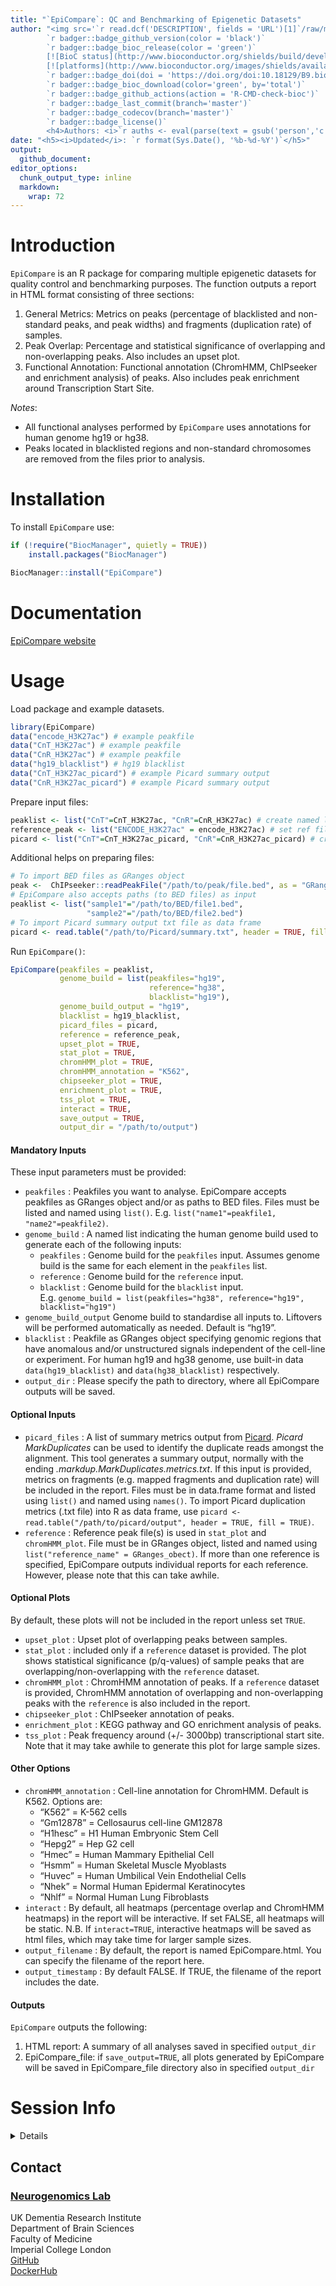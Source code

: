 ```yaml
---
title: "`EpiCompare`: QC and Benchmarking of Epigenetic Datasets"
author: "<img src='`r read.dcf('DESCRIPTION', fields = 'URL')[1]`/raw/master/inst/hex/hex.png' height='300'><br><br>
        `r badger::badge_github_version(color = 'black')` 
        `r badger::badge_bioc_release(color = 'green')`
        [![BioC status](http://www.bioconductor.org/shields/build/devel/bioc/EpiCompare.svg)](https://bioconductor.org/checkResults/devel/bioc-LATEST/EpiCompare)
        [![platforms](http://www.bioconductor.org/images/shields/availability/all.svg)](https://bioconductor.org/packages/devel/bioc/html/EpiCompare.html#archives)
        `r badger::badge_doi(doi = 'https://doi.org/doi:10.18129/B9.bioc.EpiCompare', color='green')`
        `r badger::badge_bioc_download(color='green', by='total')`
        `r badger::badge_github_actions(action = 'R-CMD-check-bioc')`
        `r badger::badge_last_commit(branch='master')`
        `r badger::badge_codecov(branch='master')` 
        `r badger::badge_license()` 
        <h4>Authors: <i>`r auths <- eval(parse(text = gsub('person','c',read.dcf('DESCRIPTION', fields = 'Authors@R'))));paste(auths[names(auths)=='given'],auths[names(auths)=='family'], collapse = ', ')`</i></h4>" 
date: "<h5><i>Updated</i>: `r format(Sys.Date(), '%b-%d-%Y')`</h5>"
output: 
  github_document:
editor_options:
  chunk_output_type: inline
  markdown: 
    wrap: 72
---
```


# Introduction

`EpiCompare` is an R package for comparing multiple epigenetic datasets
for quality control and benchmarking purposes. The function outputs a
report in HTML format consisting of three sections:

1.  General Metrics: Metrics on peaks (percentage of blacklisted and
    non-standard peaks, and peak widths) and fragments (duplication
    rate) of samples.
2.  Peak Overlap: Percentage and statistical significance of overlapping
    and non-overlapping peaks. Also includes an upset plot.
3.  Functional Annotation: Functional annotation (ChromHMM, ChIPseeker
    and enrichment analysis) of peaks. Also includes peak enrichment
    around Transcription Start Site.

*Notes*:  

- All functional analyses performed by `EpiCompare` uses annotations
for human genome hg19 or hg38. <br> 
- Peaks located in blacklisted regions and non-standard chromosomes are 
removed from the files prior to analysis. 

# Installation

To install `EpiCompare` use:

``` r
if (!require("BiocManager", quietly = TRUE))
    install.packages("BiocManager")

BiocManager::install("EpiCompare") 
```

# Documentation

[EpiCompare website](https://neurogenomics.github.io/EpiCompare)

# Usage

Load package and example datasets.

```r
library(EpiCompare)
data("encode_H3K27ac") # example peakfile
data("CnT_H3K27ac") # example peakfile
data("CnR_H3K27ac") # example peakfile
data("hg19_blacklist") # hg19 blacklist 
data("CnT_H3K27ac_picard") # example Picard summary output
data("CnR_H3K27ac_picard") # example Picard summary output
```

Prepare input files: 

```r
peaklist <- list("CnT"=CnT_H3K27ac, "CnR"=CnR_H3K27ac) # create named list of peakfiles 
reference_peak <- list("ENCODE_H3K27ac" = encode_H3K27ac) # set ref file and name 
picard <- list("CnT"=CnT_H3K27ac_picard, "CnR"=CnR_H3K27ac_picard) # create named list of Picard summary
```

Additional helps on preparing files:

```r
# To import BED files as GRanges object
peak <-  ChIPseeker::readPeakFile("/path/to/peak/file.bed", as = "GRanges")
# EpiCompare also accepts paths (to BED files) as input 
peaklist <- list("sample1"="/path/to/BED/file1.bed", 
                 "sample2"="/path/to/BED/file2.bed")
# To import Picard summary output txt file as data frame 
picard <- read.table("/path/to/Picard/summary.txt", header = TRUE, fill = TRUE)
```

Run `EpiCompare()`:

``` r
EpiCompare(peakfiles = peaklist,
           genome_build = list(peakfiles="hg19",
                               reference="hg38",
                               blacklist="hg19"),
           genome_build_output = "hg19",
           blacklist = hg19_blacklist,
           picard_files = picard,
           reference = reference_peak,
           upset_plot = TRUE,
           stat_plot = TRUE,
           chromHMM_plot = TRUE,
           chromHMM_annotation = "K562",
           chipseeker_plot = TRUE,
           enrichment_plot = TRUE,
           tss_plot = TRUE,
           interact = TRUE,
           save_output = TRUE,
           output_dir = "/path/to/output")
```

#### Mandatory Inputs

These input parameters must be provided:

-   `peakfiles` : Peakfiles you want to analyse. EpiCompare accepts
    peakfiles as GRanges object and/or as paths to BED files. Files must
    be listed and named using `list()`.
    E.g. `list("name1"=peakfile1, "name2"=peakfile2)`.
-   `genome_build` : A named list indicating the human genome build used to 
    generate each of the following inputs:
    -   `peakfiles` : Genome build for the `peakfiles` input. Assumes genome build
    is the same for each element in the `peakfiles` list.
    -   `reference` : Genome build for the `reference` input.
    -   `blacklist` : Genome build for the `blacklist` input. <br>
    E.g. `genome_build = list(peakfiles="hg38", reference="hg19", blacklist="hg19")`
-   `genome_build_output` Genome build to standardise all inputs to. Liftovers 
    will be performed automatically as needed. Default is "hg19".
-   `blacklist` : Peakfile as GRanges object specifying genomic regions
    that have anomalous and/or unstructured signals independent of the
    cell-line or experiment. For human hg19 and hg38 genome, use
    built-in data `data(hg19_blacklist)` and `data(hg38_blacklist)`
    respectively.
-   `output_dir` : Please specify the path to directory, where all
    EpiCompare outputs will be saved.

#### Optional Inputs

-   `picard_files` : A list of summary metrics output from 
    [Picard](https://broadinstitute.github.io/picard/). *Picard MarkDuplicates* 
    can be used to identify the duplicate reads amongst the alignment. This tool 
    generates a summary output, normally with the ending 
    *.markdup.MarkDuplicates.metrics.txt*. If this input is provided, metrics on 
    fragments (e.g. mapped fragments and duplication rate) will be included 
    in the report. Files must be in data.frame format and listed using `list()` 
    and named using `names()`. To import Picard duplication metrics (.txt file) 
    into R as data frame, use
    `picard <- read.table("/path/to/picard/output", header = TRUE, fill = TRUE)`.
-   `reference` : Reference peak file(s) is used in `stat_plot` and
    `chromHMM_plot`. File must be in GRanges object, listed and named
    using `list("reference_name" = GRanges_obect)`. If more than one reference 
    is specified, EpiCompare outputs individual reports for each reference.
    However, please note that this can take awhile. 

#### Optional Plots

By default, these plots will not be included in the report unless set
`TRUE`.

-   `upset_plot` : Upset plot of overlapping peaks between samples.
-   `stat_plot` : included only if a `reference` dataset is provided.
    The plot shows statistical significance (p/q-values) of sample peaks
    that are overlapping/non-overlapping with the `reference` dataset.
-   `chromHMM_plot` : ChromHMM annotation of peaks. If a `reference`
    dataset is provided, ChromHMM annotation of overlapping and
    non-overlapping peaks with the `reference` is also included in the
    report.
-   `chipseeker_plot` : ChIPseeker annotation of peaks.
-   `enrichment_plot` : KEGG pathway and GO enrichment analysis of
    peaks.
-   `tss_plot` : Peak frequency around (+/- 3000bp) transcriptional
    start site. Note that it may take awhile to generate this plot for
    large sample sizes.

#### Other Options

-   `chromHMM_annotation` : Cell-line annotation for ChromHMM. Default
    is K562. Options are:
    -   "K562" = K-562 cells
    -   "Gm12878" = Cellosaurus cell-line GM12878
    -   "H1hesc" = H1 Human Embryonic Stem Cell
    -   "Hepg2" = Hep G2 cell
    -   "Hmec" = Human Mammary Epithelial Cell
    -   "Hsmm" = Human Skeletal Muscle Myoblasts
    -   "Huvec" = Human Umbilical Vein Endothelial Cells
    -   "Nhek" = Normal Human Epidermal Keratinocytes
    -   "Nhlf" = Normal Human Lung Fibroblasts
-   `interact` : By default, all heatmaps (percentage overlap and
    ChromHMM heatmaps) in the report will be interactive. If set FALSE,
    all heatmaps will be static. N.B. If `interact=TRUE`, interactive
    heatmaps will be saved as html files, which may take time for larger
    sample sizes.
-   `output_filename` : By default, the report is named EpiCompare.html.
    You can specify the filename of the report here.
-   `output_timestamp` : By default FALSE. If TRUE, the filename of the
    report includes the date.

#### Outputs

`EpiCompare` outputs the following:

1.  HTML report: A summary of all analyses saved in specified
    `output_dir`
2.  EpiCompare_file: if `save_output=TRUE`, all plots generated by
    EpiCompare will be saved in EpiCompare_file directory also in
    specified `output_dir`

# Session Info

<details>

```r
utils::sessionInfo()
```

</details>

## Contact

### [Neurogenomics Lab](https://www.neurogenomics.co.uk/inst/report/EpiCompare.html)

UK Dementia Research Institute  
Department of Brain Sciences  
Faculty of Medicine  
Imperial College London  
[GitHub](https://github.com/neurogenomics)  
[DockerHub](https://hub.docker.com/orgs/neurogenomicslab)

<br>

